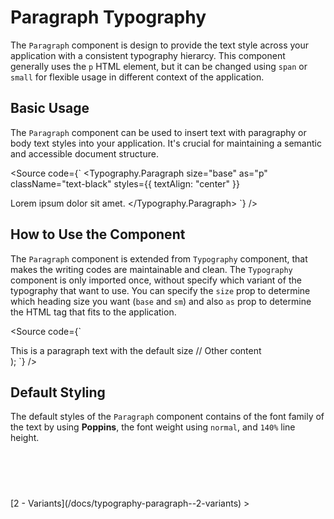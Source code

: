 
<Meta of={ParagraphStories} />

# Paragraph Typography

The `Paragraph` component is design to provide the text style across your application with a consistent typography hierarcy. This component generally uses the `p` HTML element, but it can be changed using `span` or `small` for flexible usage in different context of the application.

<Canvas />
<Controls />

## Basic Usage

The `Paragraph` component can be used to insert text with paragraphy or body text styles into your application. It's crucial for maintaining a semantic and accessible document structure.

<Source
  code={`
<Typography.Paragraph
  size="base"
  as="p"
  className="text-black"
  styles={{ textAlign: "center" }}
>
  Lorem ipsum dolor sit amet.
</Typography.Paragraph>
`}
/>

## How to Use the Component

The `Paragraph` component is extended from `Typography` component, that makes the writing codes are maintainable and clean. The `Typography` component is only imported once, without specify which variant of the typography that want to use. You can specify the `size` prop to determine which heading size you want (`base` and `sm`) and also `as` prop to determine the HTML tag that fits to the application.

<Source code={`

  <div>
    <Typography.Paragraph level="base" as="p">
      This is a paragraph text with the default size
    </Typography.Paragraph>
    // Other content
  </div>
);
`} />

## Default Styling

The default styles of the `Paragraph` component contains of the font family of the text by using **Poppins**, the font weight using `normal`, and `140%` line height.

```css
font-family: "Poppins", sans-serif;
font-weight: 400;
font-size: 1rem; // 16px as default size
line-height: 140%;
```

<div style={{ textAlign: "right" }}>
  [2 - Variants](/docs/typography-paragraph--2-variants) >
</div>
